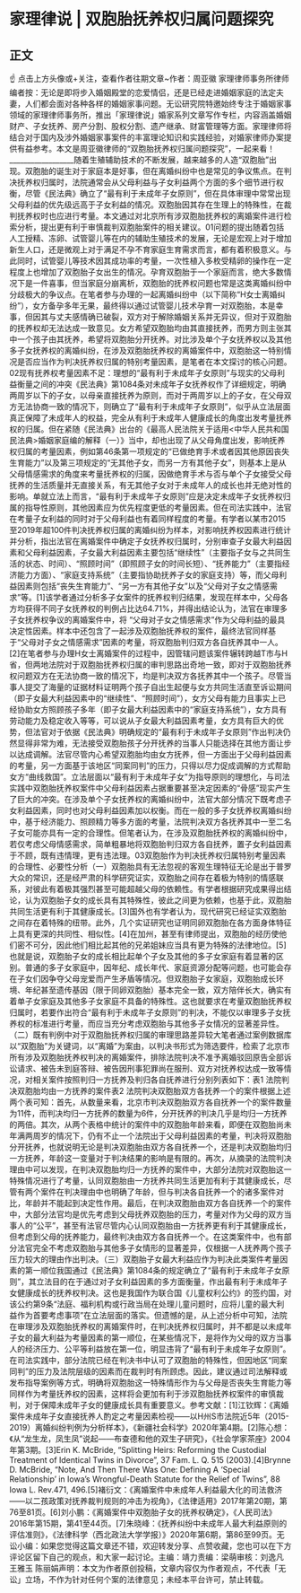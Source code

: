 # 家理律说 | 双胞胎抚养权归属问题探究
## 正文
☝ 点击上方头像或+关注，查看作者往期文章~作者：周亚徽 家理律师事务所律师编者按：无论是即将步入婚姻殿堂的恋爱情侣，还是已经走进婚姻家庭的法定夫妻，人们都会面对各种各样的婚姻家事问题。无讼研究院特邀始终专注于婚姻家事领域的家理律师事务所，推出「家理律说」婚家系列文章写作专栏，内容涵盖婚姻财产、子女抚养、房产分割、股权分割、遗产继承、财富管理等方面。家理律师将结合对于国内及涉外婚姻家事案件的丰富理论知识和实践经验，对婚家律师办案提供有益参考。本文是周亚徽律师的“双胞胎抚养权归属问题探究”，一起来看！__________________随着生殖辅助技术的不断发展，越来越多的人造“双胞胎”出现。双胞胎的诞生对于家庭本是好事，但在离婚纠纷中也是常见的争议焦点。在判决抚养权归属时，法院通常会从父母利益与子女利益两个方面的多个细节进行权衡，尽管《民法典》确立了“最有利于未成年子女原则”，但在具体审理中常常出现父母利益的优先级远高于子女利益的情况。双胞胎因其存在生理上的特殊性，在裁判抚养权时也应进行考量。本文通过对北京所有涉双胞胎抚养权的离婚案件进行检索分析，提出更有利于审慎裁判双胞胎案件的相关建议。01问题的提出随着包括人工授精、冻卵、试管婴儿等在内的辅助生殖技术的发展，无论是宏观上对于增加新生人口，还是微观上对于满足不孕不育家庭生育需求而言，都有着积极意义。与此同时，试管婴儿等技术因其成功率的考量，一次性植入多枚受精卵的操作在一定程度上也增加了双胞胎子女出生的情况。孕育双胞胎于一个家庭而言，绝大多数情况下是一件喜事，但当家庭分崩离析，双胞胎的抚养权问题也常是这类离婚纠纷中分歧极大的争议点。在笔者参与办理的一起离婚纠纷中（以下简称“H女士离婚纠纷”），女方备孕多年无果，最终得以通过试管婴儿技术孕育一对双胞胎，本是幸事，但因其与丈夫感情确已破裂，双方对于解除婚姻关系并无异议，但对于双胞胎的抚养权却无法达成一致意见。女方希望双胞胎均由其直接抚养，而男方则主张其中一个孩子由其抚养，希望将双胞胎分开抚养。对比涉及单个子女抚养权以及其他多子女抚养权的离婚纠纷，在涉及双胞胎抚养权的离婚案件中，双胞胎这一特别情况是否应当作为判决抚养权归属的特别考量因素，是笔者在本文探讨的核心问题。02现有抚养权考量因素不足：理想的“最有利于未成年子女原则”与现实的父母利益衡量之间的冲突《民法典》第1084条对未成年子女抚养权作了详细规定，明确两周岁以下的子女，以母亲直接抚养为原则，而对于两周岁以上的子女，在父母双方无法协商一致的情况下，则确立了“最有利于未成年子女原则”，似乎从立法层面真正保障了未成年人的权益，完全从有利于未成年人健康成长的角度出发考量抚养权的归属。但在紧随《民法典》出台的《最高人民法院关于适用<中华人民共和国民法典>婚姻家庭编的解释（一）》当中，却也出现了从父母角度出发，影响抚养权归属的考量因素，例如第46条第一项规定的“已做绝育手术或者因其他原因丧失生育能力”以及第三项规定的“无其他子女，而另一方有其他子女”，则基本上是从父母情感需求的角度来考量抚养权的归属，因做绝育手术与否与单个子女接受父母抚养的生活质量并无直接关系，有无其他子女对于未成年人的成长也并无绝对性的影响。单就立法上而言，“最有利于未成年子女原则”应是决定未成年子女抚养权归属的指导性原则，其他因素应为优先程度更低的考量因素。但在司法实践中，法官在考量子女利益的同时对于父母利益也有着同样程度的考量。有学者以某市2015至2019年超100件判决抚养权归属的离婚纠纷为样本，对影响抚养权因素进行统计并分析，指出法官在离婚案件中确定子女抚养权归属时，分别审查子女最大利益因素和父母利益因素，子女最大利益因素主要包括“继续性”（主要指子女与之共同生活的状态、时间）、“照顾时间”（即照顾子女的时间长短）、“抚养能力”（主要指经济能力方面）、“家庭支持系统”（主要指协助抚养子女的家庭支持）等，而父母利益因素则包括“丧失生育能力”、“另一方有其他子女”以及“父母对子女之情感需求”等。[1]该学者通过分析多子女案件的抚养权判归结果，发现在样本中，父母各方均获得不同子女抚养权的判例占比达64.71%，并得出结论认为，法官在审理多子女抚养权争议的离婚案件中，将 “父母对子女之情感需求”作为父母利益的最具决定性因素。样本中还包含了一起涉及双胞胎抚养权的案件，最终法官同样基于“父母对子女之情感需求”因素的考量，将双胞胎判归双方各自抚养其中一人。[2]在笔者参与办理H女士离婚案件的过程中，因管辖问题该案件辗转跨越T市与H省，但两地法院对于双胞胎抚养权归属的审判思路出奇地一致，即对于双胞胎抚养权问题双方在无法协商一致的情况下，均是判决双方各抚养其中一个孩子。尽管当事人提交了海量的证据材料证明两个孩子自出生起便与女方共同生活直至诉讼期间（即子女最大利益因素中的“继续性”、“照顾时间”），女方父母有能力且事实上已经协助女方照顾孩子多年（即子女最大利益因素中的“家庭支持系统”），女方具有劳动能力及稳定收入等等，可以说从子女最大利益因素考量，女方具有巨大的优势，但法官对于依据《民法典》明确规定的“最有利于未成年子女原则”作出判决仍然显得非常为难，无法接受双胞胎孩子分开抚养的当事人只能选择在其他方面让步以达成调解。法官尽管内心希望双胞胎均由女方抚养，但一方面出于父母利益因素的考量，另一方面基于该地区“同案同判”的压力，只得以尽力促成调解的方式帮助女方“曲线救国”。立法层面以“最有利于未成年子女”为指导原则的理想化，与司法实践中双胞胎抚养权案件中父母利益因素占据重要甚至决定因素的“骨感”现实产生了巨大的冲突。在涉及单个子女抚养权的离婚纠纷中，法官大部分情况下既考虑子女利益因素，同时也对父母利益因素加以权衡。而在一般的多子女抚养权离婚纠纷中，基于经济能力、照顾精力等多方面的考量，法院判决双方各抚养其中一至二名子女可能亦具有一定的合理性。但笔者认为，在涉及双胞胎抚养权的离婚纠纷中，若仅考虑父母情感需求，简单粗暴地将双胞胎判归双方各自抚养，置子女利益因素于不顾，既有违情理，更有违法理。03双胞胎作为判决抚养权归属特别考量因素的合理性、必要性分析（一）双胞胎具有无法忽视的客观生理特征无论是出于普罗大众的常识，还是经严肃的科学研究证实，双胞胎之间存在着极为特别的情感联系，对彼此有着极其强烈甚至可能超越父母的依赖性。有学者根据研究成果得出结论，认为双胞胎子女的成长具有其特殊性，彼此之间更为依赖，也基于此，双胞胎共同生活更有利于其健康成长。[3]国外也有学者认为，现代研究已经证实双胞胎之间存在着特殊的纽带。此外，几个实证研究也证明同卵双胞胎在各方面身体特征上具有更深的共同性、相似性。[4]在加州，甚至有律师提出，双胞胎的经历使他们密不可分，因此他们相比起其他的兄弟姐妹应当具有更为特殊的法律地位。[5]也就是说，双胞胎子女的成长相比起单个子女及其他的多子女家庭有着显著的区别。普通的多子女家庭中，因年纪、成长年代、家庭资源分配等问题，也可能会存在子女们因争夺父母宠爱而产生矛盾等情况。但双胞胎子女家庭，双胞胎成长环境、年纪甚至遗传基因（限于同卵双胞胎）基本完全一致，双方陪伴长大，确实有着单子女家庭及其他多子女家庭不具备的特殊性。这也就要求在考量双胞胎抚养权归属时，若要作出符合“最有利于未成年子女原则”的判决，不能仅以审理多子女抚养权的标准进行考量，而应当充分考虑双胞胎与其他多子女情况的显著差异性。（二）既有判例中对于双胞胎抚养权归属的审理思路差异较大笔者通过案例数据库以“双胞胎”为关键词，以“离婚”为案由，以判决书形式为筛选要件，检索了北京市所有涉及双胞胎抚养权判决的离婚案件，排除法院判决不准予离婚驳回原告全部诉讼请求、被告未到庭答辩、被告因刑事犯罪尚在服刑、双方对抚养权达成一致等情况，对相关案件按照判归一方抚养及判归各自抚养进行分别列表如下：表1 法院判决双胞胎均由一方抚养的案件表2 法院判决双胞胎双方各抚养一个的案件根据上述两个表可知：首先，从数量来看，北京市判决双胞胎双方各自抚养一个的案件数量为11件，而判决均归一方抚养的数量为6件，分开抚养的判决几乎是均归一方抚养的两倍。其次，从两个表格中统计的案件中的双胞胎年龄来看，即便在双胞胎尚未年满两周岁的情况下，仍有不止一个法院出于父母利益因素的考量，判决将双胞胎分开抚养，也就说明无论是判决双胞胎由双方各自抚养一个，还是判决双胞胎均归一方抚养，年龄这一变量对于判决结果的影响是有限的。再次，从摘录的法院判决理由中可以发现，在判决双胞胎均归一方抚养的案件中，大部分法院对双胞胎这一特殊情况进行了考量，认同双胞胎由一方抚养共同生活更加有利于其健康成长，尽管有两个案件在判决理由中也明确了年龄，但与判决各自抚养一个的诸多案件对比，年龄并不能起到决定性作用。最后，在判决双胞胎由双方各自抚养一个的案件中，大部分法官均是优先考虑到父母抚养双胞胎的压力，考量对作为父母的双方当事人的“公平”，甚至有法官尽管内心认同双胞胎由一方抚养更有利于其健康成长，但考虑到父母的抚养能力，最终判决由双方各自抚养一个。在这类案件中，也有部分法官完全不考虑双胞胎与其他多子女情形的显著差异，仅根据一人抚养两个孩子压力较大的理由作出判决。（三）双胞胎子女最大利益应作为判决此类案件考量因素的第一顺位我国通过《民法典》第1084条的规定确立了“最有利于未成年子女原则”，其立法目的在于通过对子女利益因素的多方面衡量，作出最有利于未成年子女健康成长的抚养权判决。这也是我国作为联合国《儿童权利公约》的签约国，对该公约第9条“法庭、福利机构或行政当局在处理儿童问题时，应将儿童的最大利益作为首要考虑事项”在立法层面的落实。但遗憾的是，从上述分析中可知，法院在审理涉及双胞胎抚养权的离婚案件时，在判决抚养权归属时，并不都是以未成年子女的最大利益为考量因素的第一顺位，在某些情况下，是将作为父母的双方当事人的经济压力、公平等利益放在第一位，明显违背了“最有利于未成年子女原则”。在司法实践中，部分法院已经在判决书中认可了双胞胎的特殊性，但因地区“同案同判”的压力及法院层级的因素而在裁判时有所顾虑。因此，建议通过司法解释或发布指导案例等方式，明确将双胞胎这一特殊情形作为与父母是否丧失生育能力等同样作为考量抚养权的因素，这样将会更加有利于涉双胞胎抚养权案件的审慎裁判，对于保障未成年子女的健康成长具有重要意义。参考文献：[1]江钦辉：《离婚案件未成年子女直接抚养人酌定之考量因素检视——以H州S市法院近5年（2015-2019）离婚纠纷判例为分析样本》，《新疆社会科学》2020年第4期。[2]陈心想：《从“龙生龙，凤生凤”说起——布查德和他的双生子研究》，《社会学家茶座》2004年第3期。[3]Erin K. McBride, “Splitting Heirs: Reforming the Custodial Treatment of Identical Twins in Divorce”, 37 Fam. L. Q. 515 (2003).[4]Brynne D. McBride, “Note, And Then There Was One: Defining A ‘Special Relationship’ in Iowa’s Wrongful-Death Statute for the Relief of Twins”, 88 Iowa L. Rev.471, 496.[5]褚衍文：《离婚案件中未成年人利益最大化的司法救济——以二孩政策对抚养裁判规则的冲击为视角》，《法律适用》2017年第20期，第76至81页。[6]刘小鹏：《离婚案件中双胞胎子女的抚养权确定》，《人民司法》2016年第15期，第41至44页。[7]朱晓峰：《抚养纠纷中未成年人最大利益原则的评估准则》，《法律科学（西北政法大学学报）》2020年第6期，第86至99页。无讼小编：如果您觉得这篇文章还不错，欢迎转发分享、点赞收藏，您也可以在下方评论区留下自己的观点，和大家一起讨论。主编：靖力责编：梁萌审核：刘逸凡 王雅玉 陈丽娟声明：本文为作者原创投稿，文章内容仅为作者观点，不代表「无讼」立场，不作为针对任何个案的法律意见；未经本平台许可，禁止转载。
